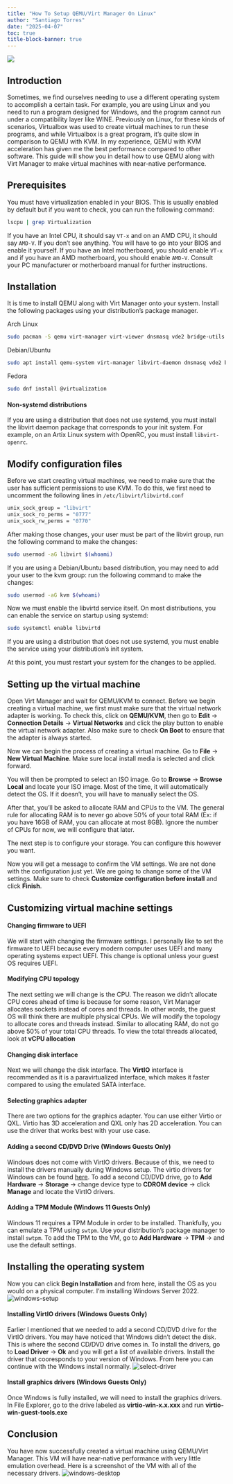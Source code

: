```yaml
---
title: "How To Setup QEMU/Virt Manager On Linux"
author: "Santiago Torres"
date: "2025-04-07"
toc: true
title-block-banner: true
---
```


![](qemu.png)

## Introduction
Sometimes, we find ourselves needing to use a different operating system
to accomplish a certain task. For example, you are using Linux and you
need to run a program designed for Windows, and the program cannot
run under a compatibility layer like WINE. Previously on Linux,
for these kinds of scenarios, Virtualbox was used to create virtual
machines to run these programs, and while Virtualbox is a great program,
it's quite slow in comparison to QEMU with KVM. In my experience, QEMU
with KVM acceleration has given me the best performance compared to other
software. This guide will show you in detail how to use QEMU along with
Virt Manager to make virtual machines with near-native performance.

## Prerequisites
You must have virtualization enabled in your BIOS. This is usually enabled
by default but if you want to check, you can run the following command:
```bash
lscpu | grep Virtualization
```

If you have an Intel CPU, it should say `VT-x` and on an AMD CPU, it
should say `AMD-V`. If you don't see anything. You will have to go into
your BIOS and enable it yourself. If you have an Intel motherboard, you
should enable `VT-x` and if you have an AMD motherboard, you should
enable `AMD-V`. Consult your PC manufacturer or motherboard manual for
further instructions.


## Installation
It is time to install QEMU along with Virt Manager onto your system. Install
the following packages using your distribution's package manager.

Arch Linux
```bash
sudo pacman -S qemu virt-manager virt-viewer dnsmasq vde2 bridge-utils openbsd-netcat libguestfs
```

Debian/Ubuntu
```bash
sudo apt install qemu-system virt-manager libvirt-daemon dnsmasq vde2 bridge-utils netcat-openbsd libguestfs-tools
```

Fedora
```bash
sudo dnf install @virtualization
```

#### Non-systemd distributions
If you are using a distribution that does not use systemd, you must
install the libvirt daemon package that corresponds to your init system.
For example, on an Artix Linux system with OpenRC, you must install
`libvirt-openrc`.

## Modify configuration files
Before we start creating virtual machines, we need to make sure that
the user has sufficient permissions to use KVM. To do this, we first
need to uncomment the following lines in `/etc/libvirt/libvirtd.conf`

```bash
unix_sock_group = "libvirt"
unix_sock_ro_perms = "0777"
unix_sock_rw_perms = "0770"
```

After making those changes, your user must be part of the libvirt group,
run the following command to make the changes:

```bash
sudo usermod -aG libvirt $(whoami)
```

If you are using a Debian/Ubuntu based distribution, you may need to add
your user to the kvm group: run the following command to make the changes:

```bash
sudo usermod -aG kvm $(whoami)
```

Now we must enable the libvirtd service itself. On most distributions,
you can enable the service on startup using systemd:

```bash
sudo systemctl enable libvirtd
```

If you are using a distribution that does not use systemd, you must enable
the service using your distribution's init system.

At this point, you must restart your system for the changes to be applied.

## Setting up the virtual machine
Open Virt Manager and wait for QEMU/KVM to connect. Before we
begin creating a virtual machine, we first must make sure that the
virtual network adapter is working. To check this, click on **QEMU/KVM**,
then go to **Edit** -> **Connection Details** -> **Virtual Networks** and
click the play button to enable the virtual network adapter. Also make sure
to check **On Boot** to ensure that the adapter is always started.

Now we can begin the process of creating a virtual machine. Go to
**File** -> **New Virtual Machine**. Make sure local install media
is selected and click forward.

You will then be prompted to select an ISO image. Go to **Browse** ->
**Browse Local** and locate your ISO image. Most of the time, it will
automatically detect the OS. If it doesn't, you will have to manually
select the OS.

After that, you'll be asked to allocate RAM and CPUs to the VM.
The general rule for allocating RAM is to never go above 50% of your
total RAM (Ex: if you have 16GB of RAM, you can allocate at most 8GB).
Ignore the number of CPUs for now, we will configure that later.

The next step is to configure your storage. You can configure this
however you want.

Now you will get a message to confirm the VM settings. We are not
done with the configuration just yet. We are going to change some
of the VM settings. Make sure to check
**Customize configuration before install** and click **Finish**.

## Customizing virtual machine settings

#### Changing firmware to UEFI
We will start with changing the firmware settings. I personally like
to set the firmware to UEFI because every modern computer uses UEFI
and many operating systems expect UEFI. This change is optional
unless your guest OS requires UEFI.

#### Modifying CPU topology
The next setting we will change is the CPU. The reason we didn't
allocate CPU cores ahead of time is because for some reason,
Virt Manager allocates sockets instead of cores and threads.
In other words, the guest OS will think there are multiple physical
CPUs. We will modify the topology to allocate cores and threads
instead. Similar to allocating RAM, do not go above 50% of your total
CPU threads. To view the total threads allocated, look at
**vCPU allocation**

#### Changing disk interface
Next we will change the disk interface. The **VirtIO** interface
is recommended as it is a paravirtualized interface, which
makes it faster compared to using the emulated SATA interface.

#### Selecting graphics adapter
There are two options for the graphics adapter. You can use
either Virtio or QXL. Virtio has 3D acceleration and QXL only
has 2D acceleration. You can use the driver that works
best with your use case.

#### Adding a second CD/DVD Drive (Windows Guests Only)
Windows does not come with VirtIO drivers. Because of this,
we need to install the drivers manually during Windows setup.
The virtio drivers for Windows can be found
[here](https://github.com/virtio-win/virtio-win-pkg-scripts/blob/master/README.md).
To add a second CD/DVD drive, go to **Add Hardware** -> **Storage**
-> change device type to **CDROM device** -> click **Manage**
and locate the VirtIO drivers.

#### Adding a TPM Module (Windows 11 Guests Only)
Windows 11 requires a TPM Module in order to be installed.
Thankfully, you can emulate a TPM using `swtpm`. Use
your distribution's package manager to install `swtpm`.
To add the TPM to the VM, go to **Add Hardware** ->
**TPM** -> and use the default settings.

## Installing the operating system
Now you can click **Begin Installation** and from here,
install the OS as you would on a physical computer. I'm
installing Windows Server 2022.
![windows-setup](windows_setup.png)

#### Installing VirtIO drivers (Windows Guests Only)
Earlier I mentioned that we needed to add a second CD/DVD
drive for the VirtIO drivers. You may have noticed that
Windows didn't detect the disk. This is where the second
CD/DVD drive comes in. To install the drivers, go to
**Load Driver** -> **Ok** and you will get a list of
available drivers. Install the driver that cooresponds to
your version of Windows. From here you can continue
with the Windows install normally.
![select-driver](select_driver.png)

#### Install graphics drivers (Windows Guests Only)
Once Windows is fully installed, we will need to install
the graphics drivers. In File Explorer, go to the drive
labeled as **virtio-win-x.x.xxx** and run
**virtio-win-guest-tools.exe**

## Conclusion
You have now successfully created a virtual machine
using QEMU/Virt Manager. This VM will have near-native
performance with very little emulation overhead. Here
is a screenshot of the VM with all of the necessary drivers.
![windows-desktop](windows_desktop.png)